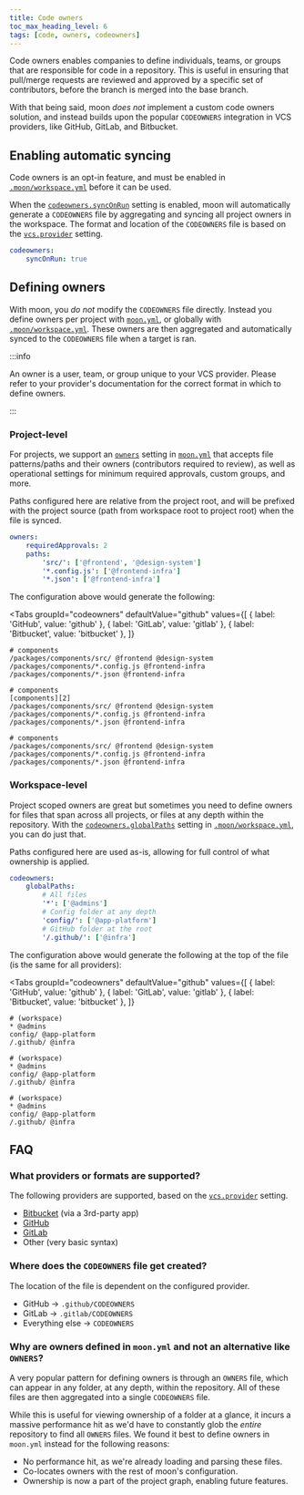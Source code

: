 ```yaml
---
title: Code owners
toc_max_heading_level: 6
tags: [code, owners, codeowners]
---
```



Code owners enables companies to define individuals, teams, or groups that are responsible for code
in a repository. This is useful in ensuring that pull/merge requests are reviewed and approved by a
specific set of contributors, before the branch is merged into the base branch.

With that being said, moon _does not_ implement a custom code owners solution, and instead builds
upon the popular `CODEOWNERS` integration in VCS providers, like GitHub, GitLab, and Bitbucket.

## Enabling automatic syncing

Code owners is an opt-in feature, and must be enabled in
[`.moon/workspace.yml`](../config/workspace#codeowners) before it can be used.

When the [`codeowners.syncOnRun`](../config/workspace#synconrun) setting is enabled, moon will
automatically generate a `CODEOWNERS` file by aggregating and syncing all project owners in the
workspace. The format and location of the `CODEOWNERS` file is based on the
[`vcs.provider`](../config/workspace#provider) setting.

```yaml title=".moon/workspace.yml"
codeowners:
	syncOnRun: true
```

## Defining owners

With moon, you _do not_ modify the `CODEOWNERS` file directly. Instead you define owners per project
with [`moon.yml`](../config/project), or globally with [`.moon/workspace.yml`](../config/workspace).
These owners are then aggregated and automatically synced to the `CODEOWNERS` file when a target is
ran.

:::info

An owner is a user, team, or group unique to your VCS provider. Please refer to your provider's
documentation for the correct format in which to define owners.

:::

### Project-level

For projects, we support an [`owners`](../config/project#owners) setting in
[`moon.yml`](../config/project) that accepts file patterns/paths and their owners (contributors
required to review), as well as operational settings for minimum required approvals, custom groups,
and more.

Paths configured here are relative from the project root, and will be prefixed with the project
source (path from workspace root to project root) when the file is synced.

```yaml title="packages/components/moon.yml"
owners:
	requiredApprovals: 2
	paths:
		'src/': ['@frontend', '@design-system']
		'*.config.js': ['@frontend-infra']
		'*.json': ['@frontend-infra']
```

The configuration above would generate the following:

<Tabs
  groupId="codeowners"
  defaultValue="github"
  values={[
    { label: 'GitHub', value: 'github' },
    { label: 'GitLab', value: 'gitlab' },
    { label: 'Bitbucket', value: 'bitbucket' },
  ]}
>
<TabItem value="github">

```shell title=".github/CODEOWNERS"
# components
/packages/components/src/ @frontend @design-system
/packages/components/*.config.js @frontend-infra
/packages/components/*.json @frontend-infra
```

</TabItem>
<TabItem value="gitlab">

```shell title=".gitlab/CODEOWNERS"
# components
[components][2]
/packages/components/src/ @frontend @design-system
/packages/components/*.config.js @frontend-infra
/packages/components/*.json @frontend-infra
```

</TabItem>
<TabItem value="bitbucket">

```shell title="CODEOWNERS"
# components
/packages/components/src/ @frontend @design-system
/packages/components/*.config.js @frontend-infra
/packages/components/*.json @frontend-infra
```

</TabItem>
</Tabs>

### Workspace-level

Project scoped owners are great but sometimes you need to define owners for files that span across
all projects, or files at any depth within the repository. With the
[`codeowners.globalPaths`](../config/workspace#globalpaths) setting in
[`.moon/workspace.yml`](../config/workspace), you can do just that.

Paths configured here are used as-is, allowing for full control of what ownership is applied.

```yaml title=".moon/workspace.yml"
codeowners:
	globalPaths:
		# All files
		'*': ['@admins']
		# Config folder at any depth
		'config/': ['@app-platform']
		# GitHub folder at the root
		'/.github/': ['@infra']
```

The configuration above would generate the following at the top of the file (is the same for all
providers):

<Tabs
  groupId="codeowners"
  defaultValue="github"
  values={[
    { label: 'GitHub', value: 'github' },
    { label: 'GitLab', value: 'gitlab' },
    { label: 'Bitbucket', value: 'bitbucket' },
  ]}
>
<TabItem value="github">

```shell title=".github/CODEOWNERS"
# (workspace)
* @admins
config/ @app-platform
/.github/ @infra
```

</TabItem>
<TabItem value="gitlab">

```shell title=".gitlab/CODEOWNERS"
# (workspace)
* @admins
config/ @app-platform
/.github/ @infra
```

</TabItem>
<TabItem value="bitbucket">

```shell title="CODEOWNERS"
# (workspace)
* @admins
config/ @app-platform
/.github/ @infra
```

</TabItem>
</Tabs>

## FAQ

### What providers or formats are supported?

The following providers are supported, based on the [`vcs.provider`](../config/workspace#provider)
setting.

- [Bitbucket](https://marketplace.atlassian.com/apps/1218598/code-owners-for-bitbucket?tab=overview&hosting=cloud)
  (via a 3rd-party app)
- [GitHub](https://docs.github.com/en/repositories/managing-your-repositorys-settings-and-features/customizing-your-repository/about-code-owners)
- [GitLab](https://docs.gitlab.com/ee/user/project/codeowners/reference.html)
- Other (very basic syntax)

### Where does the `CODEOWNERS` file get created?

The location of the file is dependent on the configured provider.

- GitHub -> `.github/CODEOWNERS`
- GitLab -> `.gitlab/CODEOWNERS`
- Everything else -> `CODEOWNERS`

### Why are owners defined in `moon.yml` and not an alternative like `OWNERS`?

A very popular pattern for defining owners is through an `OWNERS` file, which can appear in any
folder, at any depth, within the repository. All of these files are then aggregated into a single
`CODEOWNERS` file.

While this is useful for viewing ownership of a folder at a glance, it incurs a massive performance
hit as we'd have to constantly glob the _entire_ repository to find all `OWNERS` files. We found it
best to define owners in `moon.yml` instead for the following reasons:

- No performance hit, as we're already loading and parsing these files.
- Co-locates owners with the rest of moon's configuration.
- Ownership is now a part of the project graph, enabling future features.
